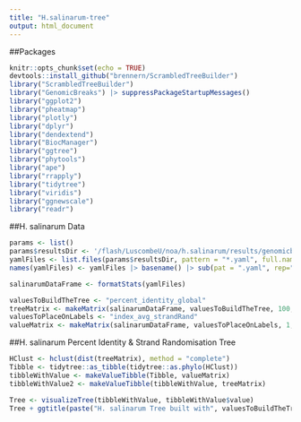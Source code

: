 ```yaml
---
title: "H.salinarum-tree"
output: html_document
---
```

##Packages
```r
knitr::opts_chunk$set(echo = TRUE)
devtools::install_github("brennern/ScrambledTreeBuilder")
library("ScrambledTreeBuilder")
library("GenomicBreaks") |> suppressPackageStartupMessages()
library("ggplot2")
library("pheatmap")
library("plotly")
library("dplyr")
library("dendextend")
library("BiocManager")
library("ggtree")
library("phytools")
library("ape")
library("rrapply")
library("tidytree")
library("viridis")
library("ggnewscale")
library("readr")
```


##H. salinarum Data
```r
params <- list()
params$resultsDir <- '/flash/LuscombeU/noa/h.salinarum/results/genomicbreaks'
yamlFiles <- list.files(params$resultsDir, pattern = "*.yaml", full.names = TRUE)
names(yamlFiles) <- yamlFiles |> basename() |> sub(pat = ".yaml", rep="")

salinarumDataFrame <- formatStats(yamlFiles)

valuesToBuildTheTree <- "percent_identity_global"
treeMatrix <- makeMatrix(salinarumDataFrame, valuesToBuildTheTree, 100, 50)
valuesToPlaceOnLabels <- "index_avg_strandRand"
valueMatrix <- makeMatrix(salinarumDataFrame, valuesToPlaceOnLabels, 1, 0.5)
```


##H. salinarum Percent Identity & Strand Randomisation Tree
```r
HClust <- hclust(dist(treeMatrix), method = "complete")
Tibble <- tidytree::as_tibble(tidytree::as.phylo(HClust))
tibbleWithValue <- makeValueTibble(Tibble, valueMatrix)
tibbleWithValue2 <- makeValueTibble(tibbleWithValue, treeMatrix)

Tree <- visualizeTree(tibbleWithValue, tibbleWithValue$value)
Tree + ggtitle(paste("H. salinarum Tree built with", valuesToBuildTheTree, "and labelled with", valuesToPlaceOnLabels))
```
